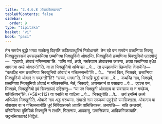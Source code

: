 ```yaml
---
title: "2.4.6.8 ओवादसिक्खापद"
tableOfContents: false
sidebar:
  order: 9
type: "tipitaka"
basket: "vi"
book: "paci"
---
```



<DynamicBreadcrumb />

<Division number="1054" book="paci">

<Paragraph number="3159" book="paci">
तेन समयेन बुद्धो भगवा सक्केसु विहरति कपिलवत्थुस्मिं निग्रोधारामे. तेन खो पन समयेन छब्बग्गिया भिक्खू भिक्खुनुपस्सयं उपसङ्कमित्वा छब्बग्गिया भिक्खुनियो ओवदन्ति. भिक्खुनियो छब्बग्गिया भिक्खुनियो एतदवोचुं—  “एथाय्ये, ओवादं गमिस्सामा”ति. “यम्पि मयं, अय्ये, गच्छेय्याम ओवादस्स कारणा, अय्या छब्बग्गिया इधेव आगन्त्वा अम्हे ओवदन्ती”ति.
</Paragraph>

<Paragraph number="3160" book="paci">
या ता भिक्खुनियो अप्पिच्छा …पे…  ता उज्झायन्ति खिय्यन्ति विपाचेन्ति—  “कथञ्हि नाम छब्बग्गिया भिक्खुनियो ओवादं न गच्छिस्सन्ती”ति …पे…  “सच्चं किर, भिक्खवे, छब्बग्गिया भिक्खुनियो ओवादं न गच्छन्ती”ति? “सच्चं, भगवा”ति. विगरहि बुद्धो भगवा …पे…  कथञ्हि नाम, भिक्खवे, छब्बग्गिया भिक्खुनियो ओवादं न गच्छिस्सन्ति. नेतं, भिक्खवे, अप्पसन्नानं वा पसादाय …पे…  एवञ्च पन, भिक्खवे, भिक्खुनियो इमं सिक्खापदं उद्दिसन्तु—
</Paragraph>

</Division>
<Division number="1055" book="paci">

<Paragraph number="3161" book="paci">
<Emphasis>“या पन भिक्खुनी ओवादाय वा संवासाय वा न गच्छेय्य, पाचित्तियन्”</Emphasis>ति. (*58*:<Emphasis>113</Emphasis>)
</Paragraph>

</Division>
<Division number="1056" book="paci">

<Paragraph number="3162" book="paci">
<Emphasis>या पना</Emphasis>ति या यादिसा …पे…  <Emphasis>भिक्खुनी</Emphasis>ति …पे…  अयं इमस्मिं अत्थे अधिप्पेता भिक्खुनीति.
</Paragraph>

<Paragraph number="3163" book="paci">
<Emphasis>ओवादो</Emphasis> नाम अट्ठ गरुधम्मा.
</Paragraph>

<Paragraph number="3164" book="paci">
<Emphasis>संवासो</Emphasis> नाम एककम्मं एकुद्देसो समसिक्खता. ओवादाय वा संवासाय वा न गच्छिस्सामीति धुरं निक्खित्तमत्ते आपत्ति पाचित्तियस्स.
</Paragraph>

</Division>
<Division number="1057" book="paci">

<Paragraph number="3165" book="paci">
अनापत्ति—  सति अन्तराये, परियेसित्वा दुतियिकं भिक्खुनिं न लभति, गिलानाय, आपदासु, उम्मत्तिकाय, आदिकम्मिकायाति.

</Paragraph>
</Division>

<Paragraph number="3166" type="center" book="paci">
अट्ठमसिक्खापदं निट्ठितं.
</Paragraph>